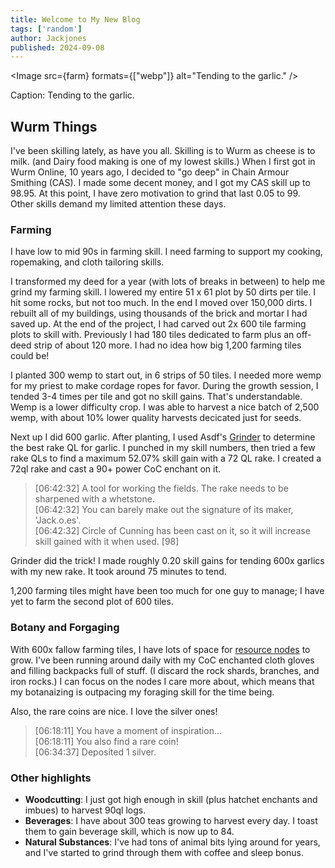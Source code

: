```yaml
---
title: Welcome to My New Blog
tags: ['random']
author: Jackjones
published: 2024-09-08
---
```


<Image src={farm} formats={["webp"]} alt="Tending to the garlic." />

Caption: Tending to the garlic.

## Wurm Things

I've been skilling lately, as have you all. Skilling is to Wurm as cheese is to milk. (and Dairy food making is one of my lowest skills.) When I first got in Wurm Online, 10 years ago, I decided to "go deep" in Chain Armour Smithing (CAS). I made some decent money, and I got my CAS skill up to 98.95. At this point, I have zero motivation to grind that last 0.05 to 99. Other skills demand my limited attention these days.

### Farming

I have low to mid 90s in farming skill. I need farming to support my cooking, ropemaking, and cloth tailoring skills.

I transformed my deed for a year (with lots of breaks in between) to help me grind my farming skill. I lowered my entire 51 x 61 plot by 50 dirts per tile. I hit some rocks, but not too much. In the end I moved over 150,000 dirts. I rebuilt all of my buildings, using thousands of the brick and mortar I had saved up. At the end of the project, I had carved out 2x 600 tile farming plots to skill with. Previously I had 180 tiles dedicated to farm plus an off-deed strip of about 120 more. I had no idea how big 1,200 farming tiles could be!

I planted 300 wemp to start out, in 6 strips of 50 tiles. I needed more wemp for my priest to make cordage ropes for favor. During the growth session, I tended 3-4 times per tile and got no skill gains. That's understandable. Wemp is a lower difficulty crop. I was able to harvest a nice batch of 2,500 wemp, with about 10% lower quality harvests decicated just for seeds.

Next up I did 600 garlic. After planting, I used Asdf's [Grinder](https://www.dreamsleeve.org/wurm/grinder/) to determine the best rake QL for garlic. I punched in my skill numbers, then tried a few rake QLs to find a maximum 52.07% skill gain with a 72 QL rake. I created a 72ql rake and cast a 90+ power CoC enchant on it.

> [06:42:32] A tool for working the fields. The rake needs to be sharpened with a whetstone.<br />
> [06:42:32] You can barely make out the signature of its maker, 'Jack.o.es'.<br />
> [06:42:32] Circle of Cunning has been cast on it, so it will increase skill gained with it when used. [98]


Grinder did the trick! I made roughly 0.20 skill gains for tending 600x garlics with my new rake. It took around 75 minutes to tend.

1,200 farming tiles might have been too much for one guy to manage; I have yet to farm the second plot of 600 tiles.

### Botany and Forgaging

With 600x fallow farming tiles, I have lots of space for [resource nodes](https://www.wurmpedia.com/index.php/Resource_nodes) to grow. I've been running around daily with my CoC enchanted cloth gloves and filling backpacks full of stuff. (I discard the rock shards, branches, and iron rocks.) I can focus on the nodes I care more about, which means that my botanaizing is outpacing my foraging skill for the time being.

Also, the rare coins are nice. I love the silver ones!

> [06:18:11] You have a moment of inspiration... <br />
> [06:18:11] You also find a rare coin!<br />
> [06:34:37] Deposited 1 silver.<br />

### Other highlights

- **Woodcutting**: I just got high enough in skill (plus hatchet enchants and imbues) to harvest 90ql logs.
- **Beverages**: I have about 300 teas growing to harvest every day. I toast them to gain beverage skill, which is now up to 84.
- **Natural Substances**: I've had tons of animal bits lying around for years, and I've started to grind through them with coffee and sleep bonus.

